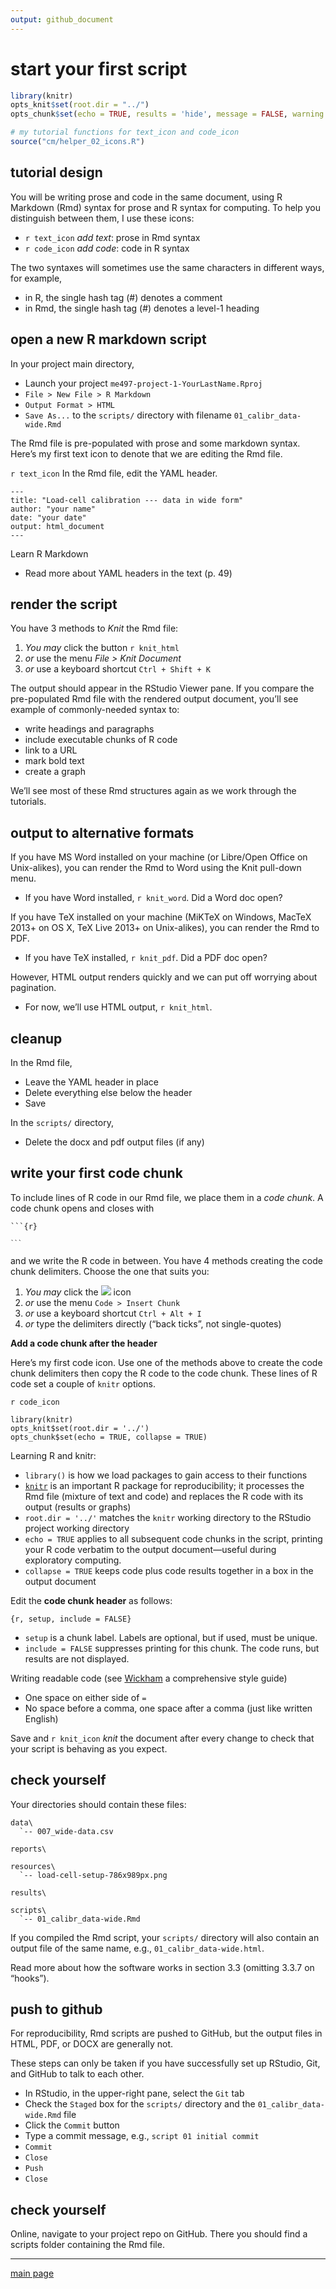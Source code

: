 ```yaml
---
output: github_document
--- 
```


# start your first script

```r
library(knitr)
opts_knit$set(root.dir = "../")
opts_chunk$set(echo = TRUE, results = 'hide', message = FALSE, warning = FALSE)
```

```r
# my tutorial functions for text_icon and code_icon
source("cm/helper_02_icons.R")
```

## tutorial design

You will be writing prose and code in the same document, using R Markdown (Rmd) syntax for prose and R syntax for computing. To help you distinguish between them, I use these icons: 

- `r text_icon` *add text*: prose in Rmd syntax  
- `r code_icon` *add code*: code in R syntax

The two syntaxes will sometimes use the same characters in different ways, for example,

- in R, the single hash tag (#) denotes a comment
- in Rmd, the single hash tag (#) denotes a level-1 heading

## open a new R markdown script

In your project main directory,

- Launch your project `me497-project-1-YourLastName.Rproj`
- `File > New File > R Markdown`
- `Output Format > HTML`
- `Save As...` to the `scripts/` directory with filename `01_calibr_data-wide.Rmd`

The Rmd file is pre-populated with prose and some markdown syntax. Here's my first text icon to denote that we are editing the Rmd file.

`r text_icon` In the Rmd file, edit the YAML header.

    ---
    title: "Load-cell calibration --- data in wide form"
    author: "your name"
    date: "your date"
    output: html_document
    ---

Learn R Markdown 

- Read more about YAML headers in the text (p. 49)  


## render the script

You have 3 methods to *Knit* the Rmd file:

1. *You may* click the button `r knit_html`
2. *or* use the menu *File > Knit Document*
3. *or* use a keyboard shortcut `Ctrl + Shift + K`

The output should appear in the RStudio Viewer pane. If you compare the pre-populated Rmd file with the rendered output document, you'll see example of commonly-needed syntax to:

- write headings and paragraphs
- include executable chunks of R code
- link to a URL
- mark bold text
- create a graph

We'll see most of these Rmd structures again as we work through the tutorials.


## output to alternative formats

If you have MS Word installed on your machine (or Libre/Open Office on Unix-alikes), you can render the Rmd to Word using the Knit pull-down menu.

- If you have Word installed, `r knit_word`. Did a Word doc open?

If you have TeX installed on your machine (MiKTeX on Windows, MacTeX 2013+ on OS X, TeX Live 2013+ on Unix-alikes), you can render the Rmd to PDF.

- If you have TeX installed, `r knit_pdf`. Did a PDF doc open?

However, HTML output renders quickly and we can put off worrying about pagination.

- For now, we'll use HTML output, `r knit_html`.


## cleanup

In the Rmd file,

- Leave the YAML header in place
- Delete everything else below the header
- Save

In the `scripts/` directory,

- Delete the docx and pdf output files (if any)

## write your first code chunk

To include lines of R code in our Rmd file, we place them in a *code chunk*. A code chunk opens and closes with

<pre><code>```{r}

<code>```</code>
</code></pre>

and we write the R code in between. You have 4 methods creating the code chunk delimiters. Choose the one that suits you:

1. *You may* click the ![](../resources/images/insert-code.png) icon
2. *or* use the menu `Code > Insert Chunk`
3. *or* use a keyboard shortcut `Ctrl + Alt + I`
4. *or* type the delimiters directly ("back ticks", not single-quotes)


**Add a code chunk after the header** 

Here's my first code icon. Use one of the methods above to create the code chunk delimiters then copy the R code to the code chunk. These lines of R code set a couple of `knitr` options.

`r code_icon`

    library(knitr)
    opts_knit$set(root.dir = '../')
    opts_chunk$set(echo = TRUE, collapse = TRUE)

Learning R and knitr:

- `library()` is how we load packages to gain access to their functions
- [`knitr`](http://yihui.name/knitr/) is an important R package for reproducibility; it processes the Rmd file (mixture of text and code) and replaces the R code with its output (results or graphs)
- `root.dir = '../'` matches the `knitr` working directory to the RStudio project working directory
- `echo = TRUE` applies to all subsequent code chunks in the script, printing your R code verbatim to the output document---useful during exploratory computing.
- `collapse = TRUE` keeps code plus code results together in a box in the output document 
 

Edit the **code chunk header** as follows:

    {r, setup, include = FALSE}

- `setup` is a chunk label. Labels are optional, but if used, must be unique.
- `include = FALSE` suppresses printing for this chunk. The code runs, but results  are not displayed.

Writing readable code (see [Wickham](http://adv-r.had.co.nz/Style.html) a comprehensive style guide)

- One space on either side of  `=`
- No space before a comma, one space after a comma (just like written English)

Save and `r knit_icon` *knit* the document after every change to check that your script is behaving as you expect.

## check yourself

Your directories should contain these files:

    data\
      `-- 007_wide-data.csv

    reports\

    resources\
      `-- load-cell-setup-786x989px.png

    results\

    scripts\
      `-- 01_calibr_data-wide.Rmd


If you compiled the Rmd script, your `scripts/` directory will also contain an output file of the same name, e.g., `01_calibr_data-wide.html`.

Read more about how the software works in section 3.3 (omitting 3.3.7 on "hooks"). 

## push to github

For reproducibility, Rmd scripts are pushed to GitHub, but the output files in HTML, PDF, or DOCX are generally not.

These steps can only be taken if you have successfully set up RStudio, Git, and GitHub to talk to each other.

- In RStudio, in the upper-right pane, select the `Git` tab
- Check the `Staged` box for the `scripts/` directory and the `01_calibr_data-wide.Rmd` file
- Click the `Commit` button
- Type a commit message, e.g., `script 01 initial commit`
- `Commit`
- `Close`
- `Push`
- `Close`

## check yourself

Online, navigate to your project repo on GitHub. There you should find a scripts folder containing the Rmd file.


---

[main page](../README.md)




